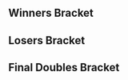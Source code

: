 {{DISPLAYTITLE:Don't Park on the Grass: ''Melee'' Doubles Bracket}}{{BracketMatchSMWDisambig |oldtags=Rocky|newtags=Rocky (American player)}}{{SetGame|melee}}
{{Don't Park Tabs |This=5}}
==Winners Bracket==
{{16DEDoublesWBracketA
|column-width=180
<!-- ROUND 1 -->
|r1m1t1p1=PewPewU |r1m1t1p1flag=us
|r1m1t1p2=SFAT |r1m1t1p2flag=us |r1m1t1score=2
|r1m1t2p1=Zgetto |r1m1t2p1flag=nl
|r1m1t2p2=Adamayonmike |r1m1t2p2flag=nl |r1m1t2score=0
|r1m1win=1

|r1m2t1p1=Bladewise |r1m2t1p1flag=us
|r1m2t1p2=Syrox |r1m2t1p2flag=us |r1m2t1score=2
|r1m2t2p1=Silent Wolf |r1m2t2p1flag=us
|r1m2t2p2=Lovage |r1m2t2p2flag=us |r1m2t2score=0
|r1m2win=1

|r1m3t1p1=Javi |r1m3t1p1flag=mx
|r1m3t1p2=Twin |r1m3t1p2flag=mx |r1m3t1score=1
|r1m3t2p1=n0ne |r1m3t2p1flag=ni
|r1m3t2p2=S2J |r1m3t2p2flag=us |r1m3t2score=2
|r1m3win=2

|r1m4t1p1=Gahtzu |r1m4t1p1flag=us
|r1m4t1p2=Westballz |r1m4t1p2flag=us |r1m4t1score=0
|r1m4t2p1=Trif |r1m4t2p1flag=es
|r1m4t2p2=Overtriforce |r1m4t2p2flag=es|r1m4t2score=2
|r1m4win=2

|r1m5t1p1=Ice |r1m5t1p1flag=de
|r1m5t1p2=Leffen |r1m5t1p2flag=se |r1m5t1score=2
|r1m5t2p1=FatGoku |r1m5t2p1flag=us
|r1m5t2p2=HomeMadeWaffles |r1m5t2p2flag=us |r1m5t2score=0
|r1m5win=1

|r1m6t1p1=Professor Pro |r1m6t1p1flag=gb
|r1m6t1p2=The Moon |r1m6t1p2flag=us |r1m6t1score=2
|r1m6t2p1=Druggedfox |r1m6t2p1flag=us
|r1m6t2p2=Reno |r1m6t2p2flag=us |r1m6t2score=1
|r1m6win=1

|r1m7t1p1=Swedish Delight |r1m7t1p1flag=us
|r1m7t1p2=Hungrybox |r1m7t1p2flag=us |r1m7t1score=2
|r1m7t2p1=Crush |r1m7t2p1flag=us
|r1m7t2p2=dizzkidboogie |r1m7t2p2flag=us |r1m7t2score=0
|r1m7win=1

|r1m8t1p1=Wizzrobe |r1m8t1p1flag=us
|r1m8t1p2=Prince Abu |r1m8t1p2flag=us |r1m8t1score=2
|r1m8t2p1=MikeHaze |r1m8t2p1flag=us
|r1m8t2p2=Tai |r1m8t2p2flag=us |r1m8t2score=1
|r1m8win=1

<!-- ROUND 2 -->
|r2m1t1p1=PewPewU |r2m1t1p1flag=us
|r2m1t1p2=SFAT |r2m1t1p2flag=us |r2m1t1score=2
|r2m1t2p1=Bladewise |r2m1t2p1flag=us
|r2m1t2p2=Syrox |r2m1t2p2flag=us |r2m1t2score=0
|r2m1win=1

|r2m2t1p1=n0ne |r2m2t1p1flag=ni
|r2m2t1p2=S2J |r2m2t1p2flag=us |r2m2t1score=1
|r2m2t2p1=Trif |r2m2t2p1flag=es
|r2m2t2p2=Overtriforce |r2m2t2p2flag=es |r2m2t2score=2
|r2m2win=2

|r2m3t1p1=Ice |r2m3t1p1flag=de
|r2m3t1p2=Leffen |r2m3t1p2flag=se |r2m3t1score=1
|r2m3t2p1=Professor Pro |r2m3t2p1flag=gb
|r2m3t2p2=The Moon |r2m3t2p2flag=us |r2m3t2score=2
|r2m3win=1

|r2m4t1p1=Swedish Delight |r2m4t1p1flag=us
|r2m4t1p2=Hungrybox |r2m4t1p2flag=us |r2m4t1score=2
|r2m4t2p1=Wizzrobe |r2m4t2p1flag=us
|r2m4t2p2=Prince Abu |r2m4t2p2flag=us |r2m4t2score=1
|r2m4win=1

<!-- ROUND 3 -->
|r3m1t1p1=PewPewU |r3m1t1p1flag=us
|r3m1t1p2=SFAT |r3m1t1p2flag=us |r3m1t1score=3
|r3m1t2p1=Trif |r3m1t2p1flag=es
|r3m1t2p2=Overtriforce |r3m1t2p2flag=es |r3m1t2score=0
|r3m1win=1

|r3m2t1p1=Professor Pro |r3m2t1p1flag=gb
|r3m2t1p2=The Moon |r3m2t1p2flag=us |r3m2t1score=1
|r3m2t2p1=Swedish Delight |r3m2t2p1flag=us
|r3m2t2p2=Hungrybox |r3m2t2p2flag=us |r3m2t2score=3
|r3m2win=2
}}

==Losers Bracket==
{{48DEDoublesLBracketSmwA
|tourneylink=Don't Park on the Grass/Melee
|tourneyname=Don't Park on the Grass
|l1placement=33-48
|l2placement=25-32
|l3placement=17-24
|l4placement=13-16
|l5placement=9-12
|l6placement=7-8
|l7placement=5-6
|column-width=170

<!-- ROUND 1 -->
|l1m1t1p1=Amsah |l1m1t1p1flag=nl
|l1m1t1p2=Rudolph |l1m1t1p2flag=jp |l1m1t1score={{win}}
|l1m1t2p1=beeWesley |l1m1t2p1flag=us
|l1m1t2p2=r0cket_wizard |l1m1t2p2flag=us |l1m1t2score=DQ
|l1m1win=1

|l1m2t1p1=Vinodh |l1m2t1p1flag=us
|l1m2t1p2=eBay |l1m2t1p2flag=us |l1m2t1score=DQ
|l1m2t2p1=Alien |l1m2t2p1flag=us
|l1m2t2p2=Spruce Lee |l1m2t2p2flag=us |l1m2t2score={{win}}
|l1m2win=2

|l1m3t1p1=Rice |l1m3t1p1flag=us
|l1m3t1p2=Ten |l1m3t1p2flag=us |l1m3t1score=0
|l1m3t2p1=Oreo |l1m3t2p1flag=us
|l1m3t2p2=ThePrime |l1m3t2p2flag=us |l1m3t2score=2
|l1m3win=2

|l1m4t1p1=Mchi |l1m4t1p1flag=us
|l1m4t1p2=PsychoMidget |l1m4t1p2flag=us |l1m4t1score=2
|l1m4t2p1=Ganobrator |l1m4t2p1flag=us
|l1m4t2p2=Salty Seth |l1m4t2p2flag=us |l1m4t2score=0
|l1m4win=1

|l1m5t1p1=Nightmare |l1m5t1p1flag=ca
|l1m5t1p2=Trulliam |l1m5t1p2flag=ca |l1m5t1score=2
|l1m5t2p1=Mini Joel |l1m5t2p1flag=ca
|l1m5t2p2=Krizski |l1m5t2p2flag=ca |l1m5t2score=0
|l1m5win=1

|l1m6t1p1=Rocky |l1m6t1p1flag=us
|l1m6t1p2=Spark |l1m6t1p2flag=us |l1m6t1score=2
|l1m6t2p1=balloon |l1m6t2p1flag=us
|l1m6t2p2=Nikabod |l1m6t2p2flag=us |l1m6t2score=1
|l1m6win=1

|l1m7t1p1=s0ft |l1m7t1p1flag=us
|l1m7t1p2=Kalamazhu |l1m7t1p2flag=us |l1m7t1score=2
|l1m7t2p1=YIKES |l1m7t2p1flag=us
|l1m7t2p2=Nigel |l1m7t2p2flag=us |l1m7t2score=0
|l1m7win=1

|l1m8t1p1=Sway |l1m8t1p1flag=us
|l1m8t1p2=Tinojoe |l1m8t1p2flag=us |l1m8t1score=2
|l1m8t2p1=Smurf |l1m8t2p1flag=us
|l1m8t2p2=Chief |l1m8t2p2flag=us |l1m8t2score=0
|l1m8win=1

|l1m9t1p1=NoobKing |l1m9t1p1flag=ca
|l1m9t1p2=Luigi Ka-Master |l1m9t1p2flag=us |l1m9t1score=0
|l1m9t2p1=KeithRep |l1m9t2p1flag=us
|l1m9t2p2=dsl_pl0x |l1m9t2p2flag=us |l1m9t2score=2
|l1m9win=2

|l1m10t1p1=Shoyo |l1m10t1p1flag=us
|l1m10t1p2=Chip |l1m10t1p2flag=us |l1m10t1score=2
|l1m10t2p1=Full Metal Jarod |l1m10t2p1flag=us
|l1m10t2p2=Funcrazyfish |l1m10t2p2flag=us |l1m10t2score=0
|l1m10win=1

|l1m11t1p1=Shunsuke |l1m11t1p1flag=jp
|l1m11t1p2=Nintendude |l1m11t1p2flag=us |l1m11t1score=2
|l1m11t2p1=pilldemon |l1m11t2p1flag=us
|l1m11t2p2=Flex |l1m11t2p2flag=us |l1m11t2score=0
|l1m11win=1

|l1m12t1p1=Yardsale |l1m12t1p1flag=ca
|l1m12t1p2=JV |l1m12t1p2flag=ca |l1m12t1score=2
|l1m12t2p1=tlo |l1m12t2p1flag=us
|l1m12t2p2=Torch |l1m12t2p2flag=us |l1m12t2score=1
|l1m12win=1

|l1m13t1p1=Aisengobay |l1m13t1p1flag=br
|l1m13t1p2=Spud |l1m13t1p2flag=nz |l1m13t1score=2
|l1m13t2p1=Wasabi |l1m13t2p1flag=us
|l1m13t2p2=Jawanga |l1m13t2p2flag=us |l1m13t2score=0
|l1m13win=1

|l1m14t1p1=Wenbobular |l1m14t1p1flag=us
|l1m14t1p2=Winston |l1m14t1p2flag=us |l1m14t1score=2
|l1m14t2p1=Low5 |l1m14t2p1flag=us
|l1m14t2p2=Davidcanfly |l1m14t2p2flag=us |l1m14t2score=0
|l1m14win=1

|l1m15t1p1=Rustin |l1m15t1p1flag=us
|l1m15t1p2=Pookie |l1m15t1p2flag=us |l1m15t1score=2
|l1m15t2p1=Mew2Queen |l1m15t2p1flag=ca
|l1m15t2p2=NMW |l1m15t2p2flag=us |l1m15t2score=1
|l1m15win=1

|l1m16t1p1=Webwipe |l1m16t1p1flag=ca
|l1m16t1p2=MojoMonkey |l1m16t1p2flag=ca |l1m16t1score=2
|l1m16t2p1=Joseidon |l1m16t2p1flag=us
|l1m16t2p2=Mayan Ryan |l1m16t2p2flag=us |l1m16t2score=0
|l1m16win=1

<!-- ROUND 2 -->
|l2m1t1p1=Amsah |l2m1t1p1flag=nl
|l2m1t1p2=Rudolph |l2m1t1p2flag=jp |l2m1t1score=2
|l2m1t2p1=Alien |l2m1t2p1flag=us
|l2m1t2p2=Spruce Lee |l2m1t2p2flag=us |l2m1t2score=0
|l2m1win=1

|l2m2t1p1=Oreo |l2m2t1p1flag=us
|l2m2t1p2=ThePrime |l2m2t1p2flag=us |l2m2t1score=1
|l2m2t2p1=Mchi |l2m2t2p1flag=us
|l2m2t2p2=PsychoMidget |l2m2t2p2flag=us |l2m2t2score=2
|l2m2win=2

|l2m3t1p1=Nightmare |l2m3t1p1flag=ca
|l2m3t1p2=Trulliam |l2m3t1p2flag=ca |l2m3t1score=2
|l2m3t2p1=Rocky |l2m3t2p1flag=us
|l2m3t2p2=Spark |l2m3t2p2flag=us |l2m3t2score=1
|l2m3win=1

|l2m4t1p1=s0ft |l2m4t1p1flag=us
|l2m4t1p2=Kalamazhu |l2m4t1p2flag=us |l2m4t1score=0
|l2m4t2p1=Sway |l2m4t2p1flag=us
|l2m4t2p2=Tinojoe |l2m4t2p2flag=us |l2m4t2score=2
|l2m4win=2

|l2m5t1p1=KeithRep |l2m5t1p1flag=us
|l2m5t1p2=dsl_pl0x |l2m5t1p2flag=us |l2m5t1score=0
|l2m5t2p1=Shoyo |l2m5t2p1flag=us
|l2m5t2p2=Chip |l2m5t2p2flag=us |l2m5t2score=2
|l2m5win=2

|l2m6t1p1=Shunsuke |l2m6t1p1flag=jp
|l2m6t1p2=Nintendude |l2m6t1p2flag=us |l2m6t1score=2
|l2m6t2p1=Yardsale |l2m6t2p1flag=ca
|l2m6t2p2=JV |l2m6t2p2flag=ca |l2m6t2score=0
|l2m6win=1

|l2m7t1p1=Aisengobay |l2m7t1p1flag=br
|l2m7t1p2=Spud |l2m7t1p2flag=nz |l2m7t1score=2
|l2m7t2p1=Wenbobular |l2m7t2p1flag=us
|l2m7t2p2=Winston |l2m7t2p2flag=us |l2m7t2score=0
|l2m7win=1

|l2m8t1p1=Rustin |l2m8t1p1flag=us
|l2m8t1p2=Pookie |l2m8t1p2flag=us |l2m8t1score=0
|l2m8t2p1=Webwipe |l2m8t2p1flag=ca
|l2m8t2p2=MojoMonkey |l2m8t2p2flag=ca |l2m8t2score=2
|l2m8win=2

<!-- ROUND 3 -->
|l3m1t1p1=Gahtzu |l3m1t1p1flag=us
|l3m1t1p2=Westballz |l3m1t1p2flag=us |l3m1t1score=2
|l3m1t2p1=Amsah |l3m1t2p1flag=nl
|l3m1t2p2=Rudolph |l3m1t2p2flag=jp |l3m1t2score=1
|l3m1win=1

|l3m2t1p1=Javi |l3m2t1p1flag=mx
|l3m2t1p2=Twin |l3m2t1p2flag=mx |l3m2t1score=2
|l3m2t2p1=Mchi |l3m2t2p1flag=us
|l3m2t2p2=PsychoMidget |l3m2t2p2flag=us |l3m2t2score=0
|l3m2win=1

|l3m3t1p1=Silent Wolf |l3m3t1p1flag=us
|l3m3t1p2=Lovage |l3m3t1p2flag=us |l3m3t1score=2
|l3m3t2p1=Nightmare |l3m3t2p1flag=ca
|l3m3t2p2=Trulliam |l3m3t2p2flag=ca |l3m3t2score=0
|l3m3win=1

|l3m4t1p1=Zgetto |l3m4t1p1flag=nl
|l3m4t1p2=Adamayonmike |l3m4t1p2flag=nl |l3m4t1score=2
|l3m4t2p1=Sway |l3m4t2p1flag=us
|l3m4t2p2=Tinojoe |l3m4t2p2flag=us |l3m4t2score=0
|l3m4win=1

|l3m5t1p1=MikeHaze |l3m5t1p1flag=us
|l3m5t1p2=Tai |l3m5t1p2flag=us |l3m5t1score=2
|l3m5t2p1=Shoyo |l3m5t2p1flag=us
|l3m5t2p2=Chip |l3m5t2p2flag=us |l3m5t2score=1
|l3m5win=1

|l3m6t1p1=Crush |l3m6t1p1flag=us
|l3m6t1p2=dizzkidboogie |l3m6t1p2flag=us |l3m6t1score=2
|l3m6t2p1=Shunsuke |l3m6t2p1flag=jp
|l3m6t2p2=Nintendude |l3m6t2p2flag=us |l3m6t2score=1
|l3m6win=1

|l3m7t1p1=Druggedfox |l3m7t1p1flag=us
|l3m7t1p2=Reno |l3m7t1p2flag=us |l3m7t1score=2
|l3m7t2p1=Aisengobay |l3m7t2p1flag=br
|l3m7t2p2=Spud |l3m7t2p2flag=nz |l3m7t2score=0
|l3m7win=1

|l3m8t1p1=FatGoku |l3m8t1p1flag=us
|l3m8t1p2=HomeMadeWaffles |l3m8t1p2flag=us |l3m8t1score=2
|l3m8t2p1=Webwipe |l3m8t2p1flag=ca
|l3m8t2p2=MojoMonkey |l3m8t2p2flag=ca |l3m8t2score=1
|l3m8win=1

<!-- ROUND 4 -->
|l4m1t1p1=Gahtzu |l4m1t1p1flag=us
|l4m1t1p2=Westballz |l4m1t1p2flag=us |l4m1t1score=1
|l4m1t2p1=Javi |l4m1t2p1flag=mx
|l4m1t2p2=Twin |l4m1t2p2flag=mx |l4m1t2score=2
|l4m1win=2

|l4m2t1p1=Silent Wolf |l4m2t1p1flag=us
|l4m2t1p2=Lovage |l4m2t1p2flag=us |l4m2t1score=2
|l4m2t2p1=Zgetto |l4m2t2p1flag=nl
|l4m2t2p2=Adamayonmike |l4m2t2p2flag=nl |l4m2t2score=1
|l4m2win=1

|l4m3t1p1=MikeHaze |l4m3t1p1flag=us
|l4m3t1p2=Tai |l4m3t1p2flag=us |l4m3t1score=0
|l4m3t2p1=Crush |l4m3t2p1flag=us
|l4m3t2p2=dizzkidboogie |l4m3t2p2flag=us |l4m3t2score=2
|l4m3win=2

|l4m4t1p1=Druggedfox |l4m4t1p1flag=us
|l4m4t1p2=Reno |l4m4t1p2flag=us |l4m4t1score=0
|l4m4t2p1=FatGoku |l4m4t2p1flag=us
|l4m4t2p2=HomeMadeWaffles |l4m4t2p2flag=us |l4m4t2score=2
|l4m4win=2

<!-- ROUND 5 -->
|l5m1t1p1=Ice |l5m1t1p1flag=de
|l5m1t1p2=Leffen |l5m1t1p2flag=se |l5m1t1score=2
|l5m1t2p1=Javi |l5m1t2p1flag=mx
|l5m1t2p2=Twin |l5m1t2p2flag=mx |l5m1t2score=0
|l5m1win=1

|l5m2t1p1=Wizzrobe |l5m2t1p1flag=us
|l5m2t1p2=Prince Abu |l5m2t1p2flag=us |l5m2t1score=0
|l5m2t2p1=Silent Wolf |l5m2t2p1flag=us
|l5m2t2p2=Lovage |l5m2t2p2flag=us |l5m2t2score=2
|l5m2win=2

|l5m3t1p1=Bladewise |l5m3t1p1flag=us
|l5m3t1p2=Syrox |l5m3t1p2flag=us |l5m3t1score=2
|l5m3t2p1=Crush |l5m3t2p1flag=us
|l5m3t2p2=dizzkidboogie |l5m3t2p2flag=us |l5m3t2score=1
|l5m3win=1

|l5m4t1p1=n0ne |l5m4t1p1flag=ni
|l5m4t1p2=S2J |l5m4t1p2flag=us |l5m4t1score=2
|l5m4t2p1=FatGoku |l5m4t2p1flag=us
|l5m4t2p2=HomeMadeWaffles |l5m4t2p2flag=us |l5m4t2score=1
|l5m4win=1

<!-- ROUND 6 -->
|l6m1t1p1=Ice |l6m1t1p1flag=de
|l6m1t1p2=Leffen |l6m1t1p2flag=se |l6m1t1score=3
|l6m1t2p1=Silent Wolf |l6m1t2p1flag=us
|l6m1t2p2=Lovage |l6m1t2p2flag=us |l6m1t2score=0
|l6m1win=1

|l6m2t1p1=Bladewise |l6m2t1p1flag=us
|l6m2t1p2=Syrox |l6m2t1p2flag=us |l6m2t1score=3
|l6m2t2p1=n0ne |l6m2t2p1flag=ni
|l6m2t2p2=S2J |l6m2t2p2flag=us |l6m2t2score=2
|l6m2win=1

<!-- ROUND 7 -->
|l7m1t1p1=Trif |l7m1t1p1flag=es
|l7m1t1p2=Overtriforce |l7m1t1p2flag=es |l7m1t1score=1
|l7m1t2p1=Ice |l7m1t2p1flag=de
|l7m1t2p2=Leffen |l7m1t2p2flag=se |l7m1t2score=3
|l7m1win=2

|l7m2t1p1=Professor Pro |l7m2t1p1flag=gb
|l7m2t1p2=The Moon |l7m2t1p2flag=us |l7m2t1score=3
|l7m2t2p1=Bladewise |l7m2t2p1flag=us
|l7m2t2p2=Syrox |l7m2t2p2flag=us |l7m2t2score=0
|l7m2win=1
}}
<onlyinclude>
==Final Doubles Bracket==
{{DEFinalDoublesSmwBracket
|tourneylink=Don't Park on the Grass/Melee
|tourneyname=Don't Park on the Grass
|l1placement=4
|r2placement=3
|r3loserplacement=2
|r3winnerplacement=1
|column-width=160
<!-- FROM WINNERS -->
|r1m1t1p1=PewPewU |r1m1t1p1flag=us
|r1m1t1p2=SFAT |r1m1t1p2flag=us |r1m1t1score=3
|r1m1t2p1=Swedish Delight |r1m1t2p1flag=us
|r1m1t2p2=Hungrybox |r1m1t2p2flag=us |r1m1t2score=0
|r1m1win=1
|r1m1t1p1char1=marth |r1m1t1p1stock1=1 |r1m1t1p2char1=fox |r1m1t1p2stock1=1
|r1m1t2p1char1=sheik |r1m1t2p1stock1=0 |r1m1t2p2char1=puff |r1m1t2p2stock1=0 |r1m1win1=1 |r1m1stage1=Final Destination
|r1m1t1p1char2=marth |r1m1t1p1stock2=1 |r1m1t1p2char2=fox |r1m1t1p2stock2=1
|r1m1t2p1char2=sheik |r1m1t2p1stock2=0 |r1m1t2p2char2=puff |r1m1t2p2stock2=0 |r1m1win2=1 |r1m1stage2=Dream Land
|r1m1t1p1char3=marth |r1m1t1p1stock3=4 |r1m1t1p2char3=fox |r1m1t1p2stock3=2
|r1m1t2p1char3=sheik |r1m1t2p1stock3=0 |r1m1t2p2char3=puff |r1m1t2p2stock3=0 |r1m1win3=1 |r1m1stage3=Dream Land
|r1m1t1p1char4= |r1m1t1p1stock4= |r1m1t1p2char4= |r1m1t1p2stock4=
|r1m1t2p1char4= |r1m1t2p1stock4= |r1m1t2p2char4= |r1m1t2p2stock4= |r1m1win4= |r1m1stage4=
|r1m1t1p1char5= |r1m1t1p1stock5= |r1m1t1p2char5= |r1m1t1p2stock5=
|r1m1t2p1char5= |r1m1t2p1stock5= |r1m1t2p2char5= |r1m1t2p2stock5= |r1m1win5= |r1m1stage5=
|r1m1date=December 17, 2016
|r1m1finished=
|r1m1details={{BracketMatchDetails
|vod=
|preview=
|lrthread=
|interview=
|recap=
|comment=
|live=
}}
<!-- FROM LOSERS -->
|l1m1t1p1=Ice |l1m1t1p1flag=de
|l1m1t1p2=Leffen |l1m1t1p2flag=se |l1m1t1score=3
|l1m1t2p1=Professor Pro |l1m1t2p1flag=gb
|l1m1t2p2=The Moon |l1m1t2p2flag=us |l1m1t2score=2
|l1m1win=1
|l1m1t1p1char1=fox |l1m1t1p1stock1=0 |l1m1t1p2char1=fox |l1m1t1p2stock1=0
|l1m1t2p1char1=fox |l1m1t2p1stock1=0 |l1m1t2p2char1=marth |l1m1t2p2stock1=1 |l1m1win1=2 |l1m1stage1=Battlefield
|l1m1t1p1char2=fox |l1m1t1p1stock2=2 |l1m1t1p2char2=fox |l1m1t1p2stock2=2
|l1m1t2p1char2=fox |l1m1t2p1stock2=0 |l1m1t2p2char2=marth |l1m1t2p2stock2=0 |l1m1win2=1 |l1m1stage2=Dream Land
|l1m1t1p1char3=fox |l1m1t1p1stock3=0 |l1m1t1p2char3=fox |l1m1t1p2stock3=0
|l1m1t2p1char3=fox |l1m1t2p1stock3=0 |l1m1t2p2char3=marth |l1m1t2p2stock3=1 |l1m1win3=2 |l1m1stage3=Pokémon Stadium
|l1m1t1p1char4=fox |l1m1t1p1stock4=2 |l1m1t1p2char4=fox |l1m1t1p2stock4=3
|l1m1t2p1char4=fox |l1m1t2p1stock4=0 |l1m1t2p2char4=marth |l1m1t2p2stock4=0 |l1m1win4=1 |l1m1stage4=Final Destination
|l1m1t1p1char5=fox |l1m1t1p1stock5=1 |l1m1t1p2char5=fox |l1m1t1p2stock5=2
|l1m1t2p1char5=fox |l1m1t2p1stock5=0 |l1m1t2p2char5=marth |l1m1t2p2stock5=0 |l1m1win5=1 |l1m1stage5=Yoshi's Story
|l1m1date=December 17, 2016
|l1m1finished=
|l1m1details={{BracketMatchDetails
|vod=
|preview=
|lrthread=
|interview=
|recap=
|comment=
|live=
}}
<!-- LOSERS FINALS -->
|r2m1t1p1=Swedish Delight |r2m1t1p1flag=us
|r2m1t1p2=Hungrybox |r2m1t1p2flag=us |r2m1t1score=2
|r2m1t2p1=Ice |r2m1t2p1flag=de
|r2m1t2p2=Leffen |r2m1t2p2flag=se |r2m1t2score=3
|r2m1win=2
|r2m1t1p1char1=sheik |r2m1t1p1stock1=1 |r2m1t1p2char1=puff |r2m1t1p2stock1=1
|r2m1t2p1char1=fox |r2m1t2p1stock1=0 |r2m1t2p2char1=fox |r2m1t2p2stock1=0 |r2m1win1=1 |r2m1stage1=Final Destination
|r2m1t1p1char2=sheik |r2m1t1p1stock2=0 |r2m1t1p2char2=puff |r2m1t1p2stock2=0
|r2m1t2p1char2=fox |r2m1t2p1stock2=1 |r2m1t2p2char2=fox |r2m1t2p2stock2=1 |r2m1win2=2 |r2m1stage2=Pokémon Stadium
|r2m1t1p1char3=sheik |r2m1t1p1stock3=1 |r2m1t1p2char3=puff |r2m1t1p2stock3=1
|r2m1t2p1char3=fox |r2m1t2p1stock3=0 |r2m1t2p2char3=fox |r2m1t2p2stock3=0 |r2m1win3=1 |r2m1stage3=Battlefield
|r2m1t1p1char4=sheik |r2m1t1p1stock4=0 |r2m1t1p2char4=puff |r2m1t1p2stock4=0
|r2m1t2p1char4=fox |r2m1t2p1stock4=1 |r2m1t2p2char4=fox |r2m1t2p2stock4=0 |r2m1win4=2 |r2m1stage4=Yoshi's Story
|r2m1t1p1char5=sheik |r2m1t1p1stock5=0 |r2m1t1p2char5=puff |r2m1t1p2stock5=0
|r2m1t2p1char5=fox |r2m1t2p1stock5=1 |r2m1t2p2char5=fox |r2m1t2p2stock5=2 |r2m1win5=2 |r2m1stage5=Dream Land
|r2m1date=December 17, 2016
|r2m1finished=
|r2m1details={{BracketMatchDetails
|vod=
|preview=
|lrthread=
|interview=
|recap=
|comment=
|live=
}}
<!-- GRAND FINALS -->
|r3m1t1p1=PewPewU |r3m1t1p1flag=us
|r3m1t1p2=SFAT |r3m1t1p2flag=us |r3m1t1score=3 |r3m2t1score=
|r3m1t2p1=Ice |r3m1t2p1flag=de
|r3m1t2p2=Leffen |r3m1t2p2flag=se |r3m1t2score=2 |r3m2t2score=
|r3m1win=1
|r3m1t1p1char1=marth |r3m1t1p1stock1=0 |r3m1t1p2char1=fox |r3m1t1p2stock1=0
|r3m1t2p1char1=fox |r3m1t2p1stock1=1 |r3m1t2p2char1=fox |r3m1t2p2stock1=2 |r3m1win1=2 |r3m1stage1=Pokémon Stadium
|r3m1t1p1char2=marth |r3m1t1p1stock2=2 |r3m1t1p2char2=fox |r3m1t1p2stock2=2
|r3m1t2p1char2=fox |r3m1t2p1stock2=0 |r3m1t2p2char2=fox |r3m1t2p2stock2=0 |r3m1win2=1 |r3m1stage2=Battlefield
|r3m1t1p1char3=marth |r3m1t1p1stock3=0 |r3m1t1p2char3=fox |r3m1t1p2stock3=0
|r3m1t2p1char3=fox |r3m1t2p1stock3=2 |r3m1t2p2char3=fox |r3m1t2p2stock3=1 |r3m1win3=2 |r3m1stage3=Dream Land
|r3m1t1p1char4=marth |r3m1t1p1stock4=2 |r3m1t1p2char4=fox |r3m1t1p2stock4=3
|r3m1t2p1char4=fox |r3m1t2p1stock4=0 |r3m1t2p2char4=fox |r3m1t2p2stock4=0 |r3m1win4=1 |r3m1stage4=Yoshi's Story
|r3m1t1p1char5=marth |r3m1t1p1stock5=1 |r3m1t1p2char5=fox |r3m1t1p2stock5=2
|r3m1t2p1char5=fox |r3m1t2p1stock5=0 |r3m1t2p2char5=fox |r3m1t2p2stock5=0 |r3m1win5=1 |r3m1stage5=Final Destination

<!-- Bracket Reset (if needed) -->
|r3m2t1p1char1= |r3m2t1p1stock1= |r3m2t1p2char1= |r3m2t1p2stock1=
|r3m2t2p1char1= |r3m2t2p1stock1= |r3m2t2p2char1= |r3m2t2p2stock1= |r3m2win1= |r3m2stage1=
|r3m2t1p1char2= |r3m2t1p1stock2= |r3m2t1p2char2= |r3m2t1p2stock2=
|r3m2t2p1char2= |r3m2t2p1stock2= |r3m2t2p2char2= |r3m2t2p2stock2= |r3m2win2= |r3m2stage2=
|r3m2t1p1char3= |r3m2t1p1stock3= |r3m2t1p2char3= |r3m2t1p2stock3=
|r3m2t2p1char3= |r3m2t2p1stock3= |r3m2t2p2char3= |r3m2t2p2stock3= |r3m2win3= |r3m2stage3=
|r3m2t1p1char4= |r3m2t1p1stock4= |r3m2t1p2char4= |r3m2t1p2stock4=
|r3m2t2p1char4= |r3m2t2p1stock4= |r3m2t2p2char4= |r3m2t2p2stock4= |r3m2win4= |r3m2stage4=
|r3m2t1p1char5= |r3m2t1p1stock5= |r3m2t1p2char5= |r3m2t1p2stock5=
|r3m2t2p1char5= |r3m2t2p1stock5= |r3m2t2p2char5= |r3m2t2p2stock5= |r3m2win5= |r3m2stage5=
|r3m1date=December 17, 2016
|r3m1finished=
|r3m1details={{BracketMatchDetails
|vod=
|preview=
|lrthread=
|interview=
|recap=
|comment=
|live=
}}
}}<!--
--></onlyinclude>
